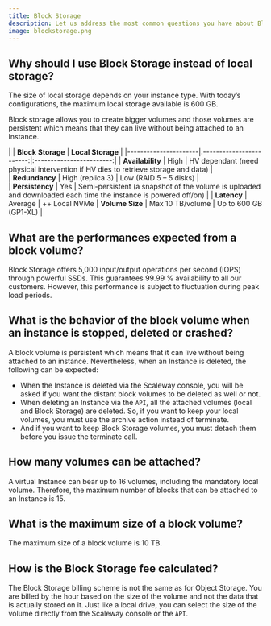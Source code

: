 ```yaml
---
title: Block Storage
description: Let us address the most common questions you have about Block Storage.
image: blockstorage.png
---
```


## Why should I use Block Storage instead of local storage?

The size of local storage depends on your instance type. With today’s configurations, the maximum local storage available is 600 GB.

Block storage allows you to create bigger volumes and those volumes are persistent which means that they can live without being attached to an Instance.

|                    |         **Block Storage**         |           **Local Storage**       |
    |----------------------|:------------------------:|:------------------------:|
    | **Availability**      | High | HV dependant (need physical intervention if HV dies to retrieve storage and data) |  
    | **Redundancy**  |         High (replica 3)                | Low (RAID 5 – 5 disks) |  
    | **Persistency** |     Yes                  |     Semi-persistent (a snapshot of the volume is uploaded and downloaded each time the instance is powered off/on)                       | 
    | **Latency** |    Average                      |   ++ Local NVMe
    | **Volume Size** |            Max 10 TB/volume              |       Up to 600 GB (GP1-XL)                   |  


## What are the performances expected from a block volume?

Block Storage offers 5,000 input/output operations per second (IOPS) through powerful SSDs. 
This guarantees 99.99 % availability to all our customers. However, this performance is subject to fluctuation during peak load periods.

## What is the behavior of the block volume when an instance is stopped, deleted or crashed?

A block volume is persistent which means that it can live without being attached to an instance. Nevertheless, when an Instance is deleted, the following can be expected:

- When the Instance is deleted via the Scaleway console, you will be asked if you want the distant block volumes to be deleted as well or not.
- When deleting an Instance via the `API`, all the attached volumes (local and Block Storage) are deleted. So, if you want to keep your local volumes, you must use the archive action instead of terminate. 
- And if you want to keep Block Storage volumes, you must detach them before you issue the terminate call.

## How many volumes can be attached?

A virtual Instance can bear up to 16 volumes, including the mandatory local volume. 
Therefore, the maximum number of blocks that can be attached to an Instance is 15.

## What is the maximum size of a block volume?

The maximum size of a block volume is 10 TB.

## How is the Block Storage fee calculated?

The Block Storage billing scheme is not the same as for Object Storage. You are billed by the hour based on the size of the volume and not the data that is actually stored on it. Just like a local drive, you can select the size of the volume directly from the Scaleway console or the `API`.
